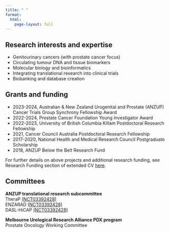 ```yaml
---
title: " "
format:
  html:
    page-layout: full
---
```

## Research interests and expertise

-  Genitourinary cancers (with prostate cancer focus)
-  Circulating tumour DNA and tissue biomarkers
-  Molecular biology and bioinformatics
-  Integrating translational research into clinical trials
-  Biobanking and database creation


## Grants and funding

-  2023-2024, Australian & New Zealand Urogenital and Prostate (ANZUP) Cancer Trials Group Synchrony Fellowship Award
-  2022-2024, Prostate Cancer Foundation Young Investigator Award
-  2022-2023, University of British Columbia Killam Postdoctoral Research Fellowship
-  2021, Cancer Council Australia Postdoctoral Research Fellowship
-  2017-2020, National Health and Medical Research Council Postgraduate Scholarship
-  2018, ANZUP Below the Belt Research Fund

For further details on above projects and additional research funding, see Research Funding section of extended CV [here](docs/pdfs/2024-10-16_Master-CV_Edmond-Kwan.pdf#page=2).

## Committees

**ANZUP translational research subcommittee**  
TheraP [(NCT03392428)](https://clinicaltrials.gov/study/NCT03392428)  
ENZARAD [(NCT03392428)](https://clinicaltrials.gov/study/NCT03392428)  
DASL-HiCAP [(NCT03392428)](https://clinicaltrials.gov/study/NCT03392428)  

**Melbourne Urological Research Alliance PDX program**  
Prostate Oncology Working Committee



